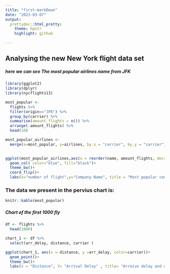 ```yaml
---
title: "first-markDown"
date: "2023-03-07"
output:
  prettydoc::html_pretty:
    theme: hpstr
    highlight: github

---
```


## Analysing the new New York flight data set 


##### here we can see The most popular airlines name from JFK
```r

library(ggplot2)
library(dplyr)
library(nycflights13)

most_popular <-
  flights %>% 
  filter(origin=="JFK") %>% 
  group_by(carrier) %>% 
  summarise(amount_flights = n()) %>% 
  arrange(-amount_flights) %>% 
  head(10)

most_popular_airlines <-
  merge(x=most_popular, y=airlines, by.x = "carrier", by.y = "carrier")
 

ggplot(most_popular_airlines,aes(x = reorder(name, amount_flights, decrasing =F), y = amount_flights))+ 
  geom_col( color="blue", fill="black")+
  theme_bw()+
  coord_flip()+
  labs(x="number of flight",y="Company Name", title = "Most popular company")

```

### The data we present in the pervius chart is: 
<!-- show the data better and nicer -->
```r
knitr::kable(most_popular)
```

##### Chart of the first 1000 fly

```r
df <- flights %>% 
  head(1000)

chart_1 <- df %>% 
  select(arr_delay, distance, carrier )

ggplot(chart_1, aes(x = distance, y =arr_delay, color=carrier))+ 
  geom_point()+
  theme_bw()+
  labs(x = "Distance", Y= "Arrival Delay" , title= "Arraive delay and distance by carrier" )
```


<!--  concolusion :
   - how to add new MarkDown blanket file from the tab "file"
   - new chuck: from "code" tab click "insert chunk" 
   - echo: it's for showing the code in the markDown
   - Warning: for hide or show the warning message to user 
   - message: for show or hiding the message to the user 
   - how to publish to be live 
   - after each change you should click in "knit" to see the changes
   
-->

